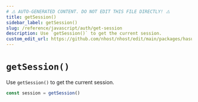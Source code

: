```yaml
---
# ⚠️ AUTO-GENERATED CONTENT. DO NOT EDIT THIS FILE DIRECTLY! ⚠️
title: getSession()
sidebar_label: getSession()
slug: /reference/javascript/auth/get-session
description: Use `getSession()` to get the current session.
custom_edit_url: https://github.com/nhost/nhost/edit/main/packages/hasura-auth-js/src/hasura-auth-client.ts#L747
---
```


# `getSession()`

Use `getSession()` to get the current session.

```ts
const session = getSession()
```
